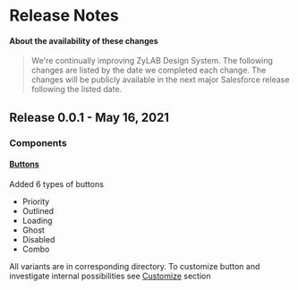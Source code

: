 
<Meta title="Design System/What's new" />

<!-- CSS styles for the page -->
<style>{`
`}</style>

# Release Notes

#### About the availability of these changes
> We're continually improving ZyLAB Design System. The following changes are listed by the date we completed each change. The changes will be publicly available in the next major Salesforce release following the listed date.

<!-- Releases Section -->
## Release 0.0.1 - May 16, 2021
### Components

#### [Buttons](?path=/story/buttons-priority--default)

Added 6 types of buttons

- Priority
- Outlined
- Loading
- Ghost
- Disabled
- Combo

All variants are in corresponding directory. To customize button and investigate internal possibilities see [Customize](?path=/story/buttons-customize--button) section